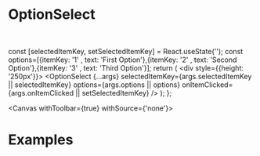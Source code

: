 

<Meta of={DocumentationStories} />

# OptionSelect

<br />

  const [selectedItemKey, setSelectedItemKey] = React.useState('');
  const options=[{itemKey: '1' , text: 'First Option'},{itemKey: '2' , text: 'Second Option'},{itemKey: '3' , text: 'Third Option'}];
  return (
    <div style={{height: '250px'}}>
      <OptionSelect {...args} selectedItemKey={args.selectedItemKey || selectedItemKey} options={args.options || options} onItemClicked={args.onItemClicked || setSelectedItemKey} />
    </div>
    );
};

<Canvas withToolbar={true} withSource={'none'}>
  <Story of={DocumentationStories.Default} />
</Canvas>

<Controls />

# Examples

<Canvas>
  <Story of={DocumentationStories.LongOption} />
</Canvas>
